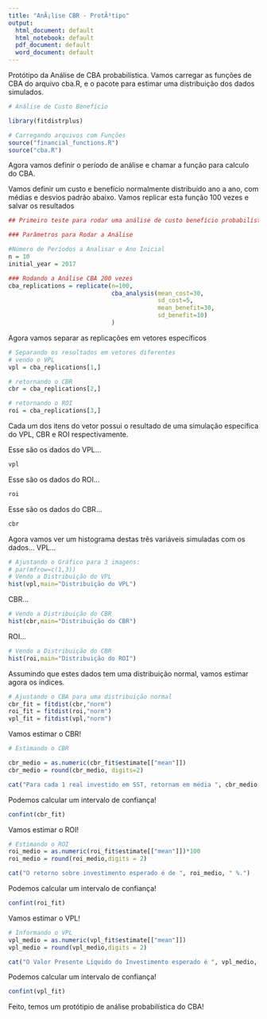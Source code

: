 ```yaml
---
title: "AnÃ¡lise CBR - ProtÃ³tipo"
output:
  html_document: default
  html_notebook: default
  pdf_document: default
  word_document: default
---
```


Protótipo da Análise de CBA probabilística.
Vamos carregar as funções de CBA do arquivo cba.R, e o pacote para estimar uma distribuição dos dados simulados.


```r
# Análise de Custo Benefício

library(fitdistrplus)

# Carregando arquivos com Funções
source("financial_functions.R")
source("cba.R")

```

Agora vamos definir o período de análise e chamar a função para calculo do CBA.

Vamos definir um custo e benefício normalmente distribuído ano a ano, com médias e desvios padrão abaixo. Vamos replicar esta função 100 vezes e salvar os resultados

```r
## Primeiro teste para rodar uma análise de custo benefício probabilística

### Parâmetros para Rodar a Análise 

#Número de Períodos a Analisar e Ano Inicial
n = 10
initial_year = 2017

### Rodando a Análise CBA 200 vezes
cba_replications = replicate(n=100,
                             cba_analysis(mean_cost=30,
                                          sd_cost=5, 
                                          mean_benefit=30, 
                                          sd_benefit=10)
                             )
```

Agora vamos separar as replicações em vetores específicos

```r
# Separando os resultados em vetores diferentes
# vendo o VPL
vpl = cba_replications[1,]

# retornando o CBR
cbr = cba_replications[2,]

# retornando o ROI
roi = cba_replications[3,]
```

Cada um dos itens do vetor possui o resultado de uma simulação específica do VPL, CBR e ROI respectivamente.

Esse são os dados do VPL...


```r
vpl
```

Esse são os dados do ROI...


```r
roi
```

Esse são os dados do CBR...


```r
cbr
```



Agora vamos ver um histograma destas três variáveis simuladas com os dados...
VPL...

```r

# Ajustando o Gráfico para 3 imagens:
# par(mfrow=c(1,3))
# Vendo a Distribuição do VPL
hist(vpl,main="Distribuição do VPL")

```

CBR...
```r


# Vendo a Distribuição do CBR
hist(cbr,main="Distribuição do CBR")

```


ROI...
```r


# Vendo a Distribuição do CBR
hist(roi,main="Distribuição do ROI")

```



Assumindo que estes dados tem uma distribuição normal, vamos estimar agora os índices.

```r
# Ajustando o CBA para uma distribuição normal
cbr_fit = fitdist(cbr,"norm")
roi_fit = fitdist(roi,"norm")
vpl_fit = fitdist(vpl,"norm")
```

Vamos estimar o CBR!

```r
# Estimando o CBR

cbr_medio = as.numeric(cbr_fit$estimate[["mean"]])
cbr_medio = round(cbr_medio, digits=2)

cat("Para cada 1 real investido em SST, retornam em média ", cbr_medio, " Reais.")
```

Podemos calcular um intervalo de confiança!

```r

confint(cbr_fit)

```


Vamos estimar o ROI!

```r
# Estimando o ROI
roi_medio = as.numeric(roi_fit$estimate[["mean"]])*100
roi_medio = round(roi_medio,digits = 2)

cat("O retorno sobre investimento esperado é de ", roi_medio, " %.")
```

Podemos calcular um intervalo de confiança!

```r

confint(roi_fit)

```

Vamos estimar o VPL!

```r

# Informando o VPL
vpl_medio = as.numeric(vpl_fit$estimate[["mean"]])
vpl_medio = round(vpl_medio,digits = 2)

cat("O Valor Presente Líquido do Investimento esperado é ", vpl_medio, " Reais.")
```

Podemos calcular um intervalo de confiança!

```r

confint(vpl_fit)

```

Feito, temos um protótipio de análise probabilística do CBA!
